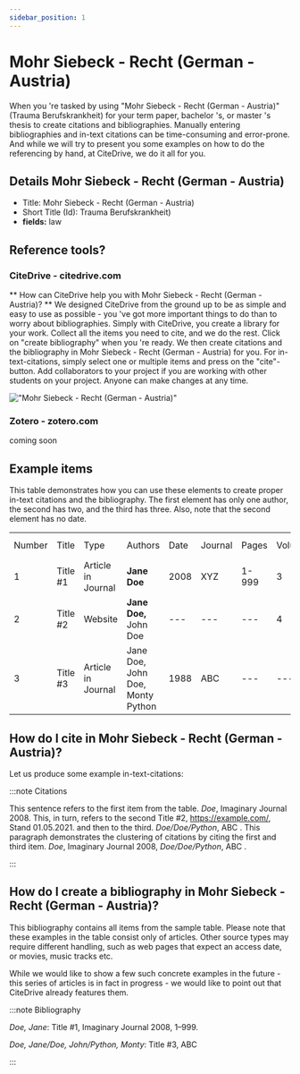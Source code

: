 ```yaml
---
sidebar_position: 1
---
```


# Mohr Siebeck - Recht (German - Austria)

When you 're tasked by using "Mohr Siebeck - Recht (German - Austria)" (Trauma Berufskrankheit) for your term paper, bachelor 's, or master 's thesis to create citations and bibliographies.
Manually entering bibliographies and in-text citations can be time-consuming and error-prone. And while we will try to present you some examples on how to do the referencing by hand, at CiteDrive, we do it all for you.

## Details  Mohr Siebeck - Recht (German - Austria)
* Title: Mohr Siebeck - Recht (German - Austria)
* Short Title (Id): Trauma Berufskrankheit)
* **fields:** law

## Reference tools?
### CiteDrive - citedrive.com
** How can CiteDrive help you with Mohr Siebeck - Recht (German - Austria)? **
We designed CiteDrive from the ground up to be as simple and easy to use as possible - you 've got more important things to do than to worry about bibliographies. Simply with CiteDrive, you create a library for your work. Collect all the items you need to cite, and we do the rest. Click on "create bibliography" when you 're ready. We then create citations and the bibliography in Mohr Siebeck - Recht (German - Austria) for you. For in-text-citations, simply select one or multiple items and press on the "cite"-button. Add collaborators to your project if you are working with other students on your project. Anyone can make changes at any time.


!["Mohr Siebeck - Recht (German - Austria)"](images/mohr-siebeck--recht-german--austria.svg "Choose Mohr Siebeck - Recht (German - Austria) in the CiteDrive App")

### Zotero - zotero.com

coming soon

## Example items

This table demonstrates how you can use these elements to create proper in-text citations and the bibliography. The first element has only one author, the second has two, and the third has three. Also, note that the second element has no date.


<table>
  <tr>
   <td>Number
   </td>
   <td>Title
   </td>
   <td>Type
   </td>
   <td>Authors
   </td>
   <td>Date
   </td>
   <td>Journal
   </td>
   <td>Pages
   </td>
   <td>Volume
   </td>
   <td>Issue
   </td>
   <td>Access Date
   </td>
  </tr>
  <tr>
   <td>1
   </td>
   <td>Title #1
   </td>
   <td>Article in Journal
   </td>
   <td><strong>Jane Doe</strong>
   </td>
   <td>2008
   </td>
   <td>XYZ
   </td>
   <td>1-999
   </td>
   <td>3
   </td>
   <td>2
   </td>
   <td>--
   </td>
  </tr>
  <tr>
   <td>
2
   </td>
   <td>Title #2
   </td>
   <td>Website
   </td>
   <td><strong>Jane Doe, </strong>John Doe
   </td>
   <td>---
   </td>
   <td>---
   </td>
   <td>---
   </td>
   <td>4
   </td>
   <td>---
   </td>
   <td>2020-05-01
   </td>
  </tr>
  <tr>
   <td>3
   </td>
   <td>Title #3
   </td>
   <td>Article in Journal
   </td>
   <td>Jane Doe, John Doe, Monty Python
   </td>
   <td>1988
   </td>
   <td>ABC
   </td>
   <td>---
   </td>
   <td>---
   </td>
   <td>16
   </td>
   <td>---
   </td>
  </tr>
</table>



## How do I cite in  Mohr Siebeck - Recht (German - Austria)?

Let us produce some example in-text-citations:

:::note Citations


This sentence refers to the first item from the table. <i>Doe</i>, Imaginary Journal 2008. This, in turn, refers to the second Title #2, <https://example.com/>, Stand 01.05.2021.
and then to the third.  <i>Doe/Doe/Python</i>, ABC .
This paragraph demonstrates the clustering of citations by citing the first and third item. <i>Doe</i>, Imaginary Journal 2008, <i>Doe/Doe/Python</i>, ABC .

:::

## How do I create a bibliography in Mohr Siebeck - Recht (German - Austria)?

This bibliography contains all items from the sample table. Please note that these examples in the table consist only of articles. Other source types may require different handling, such as web pages that expect an access date, or movies, music tracks etc.

While we would like to show a few such concrete examples in the future - this series of articles is in fact in progress - we would like to point out that CiteDrive already features them.

:::note Bibliography

<i><i>Doe, Jane</i></i>: Title #1, Imaginary Journal 2008, 1–999.

<i><i>Doe, Jane/Doe, John/Python, Monty</i></i>: Title #3, ABC 



:::


        